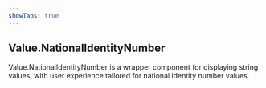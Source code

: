 ```yaml
---
showTabs: true
---
```


## Value.NationalIdentityNumber

Value.NationalIdentityNumber is a wrapper component for displaying string values, with user experience tailored for national identity number values.
